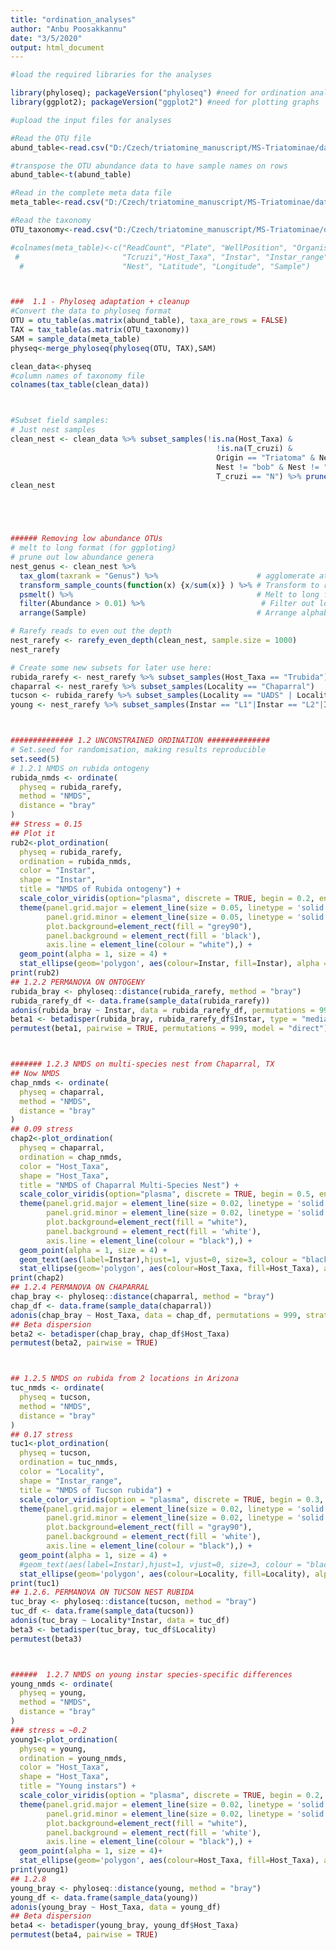 ```yaml
---
title: "ordination_analyses"
author: "Anbu Poosakkannu"
date: "3/5/2020"
output: html_document
---
```


```r

#load the required libraries for the analyses

library(phyloseq); packageVersion("phyloseq") #need for ordination analyses
library(ggplot2); packageVersion("ggplot2") #need for plotting graphs

```



```r
#upload the input files for analyses

#Read the OTU file
abund_table<-read.csv("D:/Czech/triatomine_manuscript/MS-Triatominae/data/Originaldata_negative/otu_norarefaction_decontam_abund.csv",row.names=1,check.names=FALSE)

#transpose the OTU abundance data to have sample names on rows
abund_table<-t(abund_table)

#Read in the complete meta data file
meta_table<-read.csv("D:/Czech/triatomine_manuscript/MS-Triatominae/data/Originaldata_negative/fullmeta_negative_28022020.csv",row.names=1,check.names=FALSE)

#Read the taxonomy
OTU_taxonomy<-read.csv("D:/Czech/triatomine_manuscript/MS-Triatominae/data/Originaldata_negative/otu_norarefaction_decontam_taxa.csv",row.names=1,check.names=FALSE)

#colnames(meta_table)<-c("ReadCount", "Plate", "WellPosition", "Organism", "State",
 #                       "Tcruzi","Host_Taxa", "Instar", "Instar_range", "Sex", "Locality",
  #                      "Nest", "Latitude", "Longitude", "Sample")




```




```r
###  1.1 - Phyloseq adaptation + cleanup
#Convert the data to phyloseq format
OTU = otu_table(as.matrix(abund_table), taxa_are_rows = FALSE)
TAX = tax_table(as.matrix(OTU_taxonomy))
SAM = sample_data(meta_table)
physeq<-merge_phyloseq(phyloseq(OTU, TAX),SAM)

clean_data<-physeq
#column names of taxonomy file
colnames(tax_table(clean_data))




```


```r
#Subset field samples:
# Just nest samples
clean_nest <- clean_data %>% subset_samples(!is.na(Host_Taxa) & 
                                              !is.na(T_cruzi) & 
                                              Origin == "Triatoma" & Nest != "houseIO" &
                                              Nest != "bob" & Nest != "LVH" & Origin == "field" &
                                              T_cruzi == "N") %>% prune_taxa(taxa_sums(.) > 0, .)
clean_nest






```



```r
###### Removing low abundance OTUs
# melt to long format (for ggploting) 
# prune out low abundance genera
nest_genus <- clean_nest %>%
  tax_glom(taxrank = "Genus") %>%                      # agglomerate at genus level
  transform_sample_counts(function(x) {x/sum(x)} ) %>% # Transform to rel. abundance
  psmelt() %>%                                         # Melt to long format
  filter(Abundance > 0.01) %>%                          # Filter out low abundance taxa
  arrange(Sample)                                      # Arrange alphabetically by sample

# Rarefy reads to even out the depth
nest_rarefy <- rarefy_even_depth(clean_nest, sample.size = 1000)
nest_rarefy

# Create some new subsets for later use here:
rubida_rarefy <- nest_rarefy %>% subset_samples(Host_Taxa == "Trubida")
chaparral <- nest_rarefy %>% subset_samples(Locality == "Chaparral")
tucson <- rubida_rarefy %>% subset_samples(Locality == "UADS" | Locality == "LCNCA")
young <- nest_rarefy %>% subset_samples(Instar == "L1"|Instar == "L2"|Instar == "L3")




```


```r

############## 1.2 UNCONSTRAINED ORDINATION ##############
# Set.seed for randomisation, making results reproducible
set.seed(5)
# 1.2.1 NMDS on rubida ontogeny
rubida_nmds <- ordinate(
  physeq = rubida_rarefy, 
  method = "NMDS", 
  distance = "bray"
)
## Stress = 0.15
## Plot it
rub2<-plot_ordination(
  physeq = rubida_rarefy,
  ordination = rubida_nmds,
  color = "Instar",
  shape = "Instar",
  title = "NMDS of Rubida ontogeny") + 
  scale_color_viridis(option="plasma", discrete = TRUE, begin = 0.2, end = 0.9, direction = -1) +
  theme(panel.grid.major = element_line(size = 0.05, linetype = 'solid', colour = "white"),
        panel.grid.minor = element_line(size = 0.05, linetype = 'solid', colour = "white"),
        plot.background=element_rect(fill = "grey90"),
        panel.background = element_rect(fill = 'black'),
        axis.line = element_line(colour = "white"),) +
  geom_point(alpha = 1, size = 4) +
  stat_ellipse(geom='polygon', aes(colour=Instar, fill=Instar), alpha = 0.1)
print(rub2)
## 1.2.2 PERMANOVA ON ONTOGENY
rubida_bray <- phyloseq::distance(rubida_rarefy, method = "bray")
rubida_rarefy_df <- data.frame(sample_data(rubida_rarefy))
adonis(rubida_bray ~ Instar, data = rubida_rarefy_df, permutations = 999, strata = rubida_rarefy_df$Locality)
beta1 <- betadisper(rubida_bray, rubida_rarefy_df$Instar, type = "median", bias.adjust = TRUE)
permutest(beta1, pairwise = TRUE, permutations = 999, model = "direct")



####### 1.2.3 NMDS on multi-species nest from Chaparral, TX
## Now NMDS
chap_nmds <- ordinate(
  physeq = chaparral, 
  method = "NMDS", 
  distance = "bray"
)
## 0.09 stress
chap2<-plot_ordination(
  physeq = chaparral,
  ordination = chap_nmds,
  color = "Host_Taxa",
  shape = "Host_Taxa",
  title = "NMDS of Chaparral Multi-Species Nest") + 
  scale_color_viridis(option="plasma", discrete = TRUE, begin = 0.5, end = 0.8, direction = 1) +
  theme(panel.grid.major = element_line(size = 0.02, linetype = 'solid', colour = "black"),
        panel.grid.minor = element_line(size = 0.02, linetype = 'solid', colour = "black"),
        plot.background=element_rect(fill = "white"),
        panel.background = element_rect(fill = 'white'),
        axis.line = element_line(colour = "black"),) +
  geom_point(alpha = 1, size = 4) +
  geom_text(aes(label=Instar),hjust=1, vjust=0, size=3, colour = "black")+ 
  stat_ellipse(geom='polygon', aes(colour=Host_Taxa, fill=Host_Taxa), alpha = 0.1, level = 0.95)
print(chap2)
## 1.2.4 PERMANOVA ON CHAPARRAL
chap_bray <- phyloseq::distance(chaparral, method = "bray")
chap_df <- data.frame(sample_data(chaparral))
adonis(chap_bray ~ Host_Taxa, data = chap_df, permutations = 999, strata = chap_df$Instar) #27% of the variation is species level
## Beta dispersion
beta2 <- betadisper(chap_bray, chap_df$Host_Taxa)
permutest(beta2, pairwise = TRUE)



## 1.2.5 NMDS on rubida from 2 locations in Arizona
tuc_nmds <- ordinate(
  physeq = tucson, 
  method = "NMDS", 
  distance = "bray"
)
## 0.17 stress
tuc1<-plot_ordination(
  physeq = tucson,
  ordination = tuc_nmds,
  color = "Locality",
  shape = "Instar_range",
  title = "NMDS of Tucson rubida") + 
  scale_color_viridis(option = "plasma", discrete = TRUE, begin = 0.3, end = 0.8)+
  theme(panel.grid.major = element_line(size = 0.02, linetype = 'solid', colour = "black"),
        panel.grid.minor = element_line(size = 0.02, linetype = 'solid', colour = "black"),
        plot.background=element_rect(fill = "gray90"),
        panel.background = element_rect(fill = 'white'),
        axis.line = element_line(colour = "black"),) +
  geom_point(alpha = 1, size = 4) +
  #geom_text(aes(label=Instar),hjust=1, vjust=0, size=3, colour = "black")+ 
  stat_ellipse(geom='polygon', aes(colour=Locality, fill=Locality), alpha = 0.1, level = 0.95)
print(tuc1)
## 1.2.6. PERMANOVA ON TUCSON NEST RUBIDA
tuc_bray <- phyloseq::distance(tucson, method = "bray")
tuc_df <- data.frame(sample_data(tucson))
adonis(tuc_bray ~ Locality*Instar, data = tuc_df)
beta3 <- betadisper(tuc_bray, tuc_df$Locality)
permutest(beta3)



######  1.2.7 NMDS on young instar species-specific differences
young_nmds <- ordinate(
  physeq = young, 
  method = "NMDS", 
  distance = "bray"
)
### stress = ~0.2
young1<-plot_ordination(
  physeq = young,
  ordination = young_nmds,
  color = "Host_Taxa",
  shape = "Host_Taxa",
  title = "Young instars") + 
  scale_color_viridis(option = "plasma", discrete = TRUE, begin = 0.2, end = 0.9)+
  theme(panel.grid.major = element_line(size = 0.02, linetype = 'solid', colour = "black"),
        panel.grid.minor = element_line(size = 0.02, linetype = 'solid', colour = "black"),
        plot.background=element_rect(fill = "white"),
        panel.background = element_rect(fill = 'white'),
        axis.line = element_line(colour = "black"),) +
  geom_point(alpha = 1, size = 4)+
  stat_ellipse(geom='polygon', aes(colour=Host_Taxa, fill=Host_Taxa), alpha = 0.1, level = 0.95)
print(young1)
## 1.2.8
young_bray <- phyloseq::distance(young, method = "bray")
young_df <- data.frame(sample_data(young))
adonis(young_bray ~ Host_Taxa, data = young_df) 
## Beta dispersion
beta4 <- betadisper(young_bray, young_df$Host_Taxa)
permutest(beta4, pairwise = TRUE)







```

